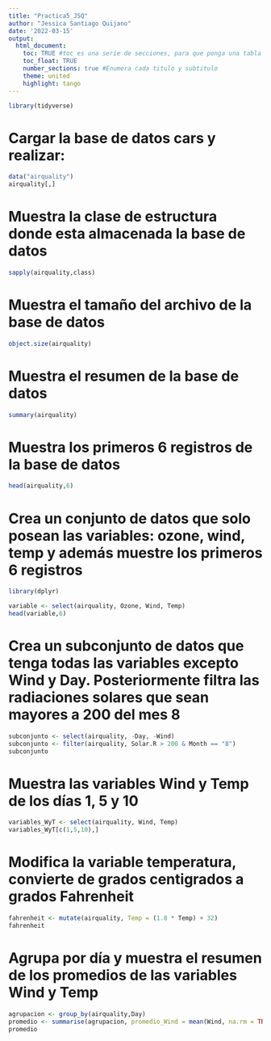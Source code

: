 ```yaml
---
title: "Practica5_JSQ"
author: "Jessica Santiago Quijano"
date: '2022-03-15'
output: 
  html_document:
    toc: TRUE #toc es una serie de secciones, para que ponga una tabla de contenido
    toc_float: TRUE
    number_sections: true #Enumera cada titulo y subtitulo
    theme: united
    highlight: tango
---
```

```r
library(tidyverse)
```


# Cargar la base de datos cars y realizar:
```r
data("airquality")
airquality[,]
```

# Muestra la clase de estructura donde esta almacenada la base de datos
```r
sapply(airquality,class)
```

# Muestra el tamaño del archivo de la base de datos
```r
object.size(airquality)
```

# Muestra el resumen de la base de datos
```r
summary(airquality)
```

# Muestra los primeros 6 registros de la base de datos
```r
head(airquality,6)
```

# Crea un conjunto de datos que solo posean las variables: ozone, wind, temp y además muestre los primeros 6 registros
```r
library(dplyr)

variable <- select(airquality, Ozone, Wind, Temp)
head(variable,6)
```

# Crea un subconjunto de datos que tenga todas las variables excepto Wind y Day. Posteriormente filtra las radiaciones solares que sean mayores a 200 del mes 8
```r
subconjunto <- select(airquality, -Day, -Wind)
subconjunto <- filter(airquality, Solar.R > 200 & Month == "8")
subconjunto
```

# Muestra las variables Wind y Temp de los días 1, 5 y 10
```r
variables_WyT <- select(airquality, Wind, Temp)
variables_WyT[c(1,5,10),]
```

# Modifica la variable temperatura, convierte de grados centigrados a grados Fahrenheit
```r
fahrenheit <- mutate(airquality, Temp = (1.8 * Temp) + 32)
fahrenheit
```

# Agrupa por día y muestra el resumen de los promedios de las variables Wind y Temp
```r
agrupacion <- group_by(airquality,Day)
promedio <- summarise(agrupacion, promedio_Wind = mean(Wind, na.rm = TRUE), promedio_Temp = mean(Temp, na.rm = TRUE))
promedio
```




